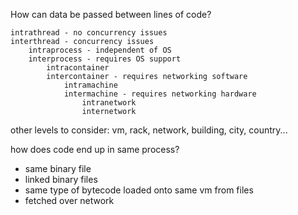 How can data be passed between lines of code?

```
intrathread - no concurrency issues
interthread - concurrency issues
    intraprocess - independent of OS
    interprocess - requires OS support
        intracontainer
        intercontainer - requires networking software
            intramachine
            intermachine - requires networking hardware
                intranetwork
                internetwork
```

other levels to consider: vm, rack, network, building, city, country...

how does code end up in same process?

- same binary file
- linked binary files
- same type of bytecode loaded onto same vm from files
- fetched over network
